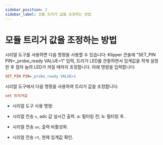 ```yaml
---
sidebar_position: 2
sidebar_label: 모듈 트리거 값을 조정하는 방법
---
```



# 모듈 트리거 값을 조정하는 방법
시리얼 도구를 사용하면 다음 명령을 사용할 수 있습니다:
Klipper 콘솔에 "SET_PIN PIN=_probe_ready VALUE=1" 입력, 트리거 LED를 관찰하면서 임계값을 작게 설정한 후 점차 늘려 LED가 꺼질 때까지 조정합니다. 아래 명령을 입력합니다:
```cfg
SET_PIN PIN=_probe_ready VALUE=1
```
시리얼 도구에서 다음 명령을 사용하여 트리거 값을 조정합니다:
```cfg
set 트리거값
```
* 시리얼 도구 사용 명령:

* 시리얼 전송 `v`, adc 값 실시간 출력. a: 필터링 전; b: 필터링 후.
* 시리얼 전송 `uv`, 출력 비활성화.
* 시리얼 전송 `rt`, 현재 임계값 확인.
